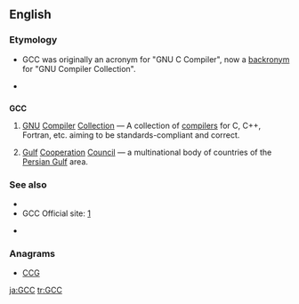 ==English==

===Etymology===
* {{sense|GNU Compiler Collection}} GCC was originally an acronym for "GNU C Compiler", now a [[backronym]] for "GNU Compiler Collection".
* {{sense|Gulf Cooperation Council}} {{initialism of|Gulf Cooperation Council}}

==={{initialism}}===
'''GCC'''

# {{computing}} [[GNU]] [[compiler|Compiler]] [[collection|Collection]] &mdash; A collection of [[compilers]] for C, C++, Fortran, etc. aiming to be standards-compliant and correct.
# {{politics}} [[Gulf]] [[cooperating|Cooperation]] [[council|Council]] &mdash; a multinational body of countries of the [[Persian Gulf]] area.

===See also===
{{sense|GNU C Compiler}}
* {{pedia|GNU Compiler Collection}}
*GCC Official site: [http://gcc.gnu.org/]
{{sense|Gulf Cooperation Council}}
* {{pedia|Cooperation Council for the Arab States of the Gulf}}

===Anagrams===
* [[CCG#English|CCG]] 


[[ja:GCC]]
[[tr:GCC]]